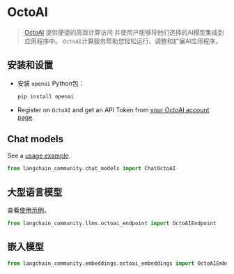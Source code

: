 # OctoAI

> [OctoAI](https://docs.octoai.cloud/docs) 提供便捷的高效计算访问
> 并使用户能够将他们选择的AI模型集成到应用程序中。
> `OctoAI`计算服务帮助您轻松运行、调整和扩展AI应用程序。


## 安装和设置

- 安装 `openai` Python包：
  ```bash
  pip install openai
  ````
- Register on `OctoAI` and get an API Token from [your OctoAI account page](https://octoai.cloud/settings).


## Chat models

See a [usage example](/docs/integrations/chat/octoai).

```python
from langchain_community.chat_models import ChatOctoAI
```

## 大型语言模型

查看[使用示例](/docs/integrations/llms/octoai)。

```python
from langchain_community.llms.octoai_endpoint import OctoAIEndpoint
```

## 嵌入模型

```python
from langchain_community.embeddings.octoai_embeddings import OctoAIEmbeddings
```
